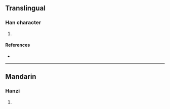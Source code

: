 {{character info/new}}
==Translingual==

===Han character===
{{Han char|rn=86|rad=火|as=16|sn=20|four=|canj=FTOF|ids=⿰火蕉}}

# {{defn|Han|sort=火16}}

====References====
* {{Han ref|kx=0686.340|dkj=19569|dj=1099.190|hdz=32246.160|uh=7211|ud=29201}}

----

==Mandarin==

===Hanzi===
{{cmn-hanzi|pin=[[jué]] ([[jue2]])|wg=chüeh<sup>2</sup>}}

# {{defn|lang=cmn|sort=火16}}